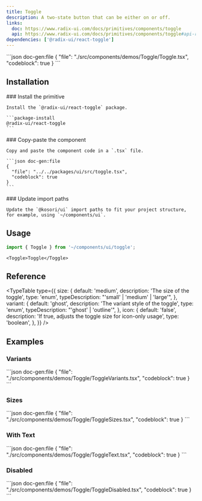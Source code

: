 ```yaml
---
title: Toggle
description: A two-state button that can be either on or off.
links:
  doc: https://www.radix-ui.com/docs/primitives/components/toggle
  api: https://www.radix-ui.com/docs/primitives/components/toggle#api-reference
dependencies: ['@radix-ui/react-toggle']
---
```


<ComponentPreview name='toggle'>
```json doc-gen:file
{
  "file": "./src/components/demos/Toggle/Toggle.tsx",
  "codeblock": true
}
```
</ComponentPreview>

## Installation

<Steps>

  <Step>
    ### Install the primitive
    
    Install the `@radix-ui/react-toggle` package.

    ```package-install
    @radix-ui/react-toggle
    ```

  </Step>
    
  <Step>
    ### Copy-paste the component
    
    Copy and paste the component code in a `.tsx` file.

    ```json doc-gen:file
    {
      "file": "../../packages/ui/src/toggle.tsx",
      "codeblock": true
    }
    ```

  </Step>

  <Step>
    ### Update import paths

    Update the `@kosori/ui` import paths to fit your project structure, for example, using `~/components/ui`.

  </Step>

</Steps>

## Usage

```ts
import { Toggle } from '~/components/ui/toggle';
```

```tsx
<Toggle>Toggle</Toggle>
```

## Reference

<TypeTable
  type={{
    size: {
      default: 'medium',
      description: 'The size of the toggle',
      type: 'enum',
      typeDescription: "'small' | 'medium' | 'large'",
    },
    variant: {
      default: 'ghost',
      description: 'The variant style of the toggle',
      type: 'enum',
      typeDescription: "'ghost' | 'outline'",
    },
    icon: {
      default: 'false',
      description: 'If true, adjusts the toggle size for icon-only usage',
      type: 'boolean',
    },
  }}
/>

## Examples

### Variants

<ComponentPreview name='toggle-variants'>
```json doc-gen:file
{
  "file": "./src/components/demos/Toggle/ToggleVariants.tsx",
  "codeblock": true
}
```
</ComponentPreview>

### Sizes

<ComponentPreview name='toggle-sizes'>
```json doc-gen:file
{
  "file": "./src/components/demos/Toggle/ToggleSizes.tsx",
  "codeblock": true
}
```
</ComponentPreview>

### With Text

<ComponentPreview name='toggle-text'>
```json doc-gen:file
{
  "file": "./src/components/demos/Toggle/ToggleText.tsx",
  "codeblock": true
}
```
</ComponentPreview>

### Disabled

<ComponentPreview name='toggle-disabled'>
```json doc-gen:file
{
  "file": "./src/components/demos/Toggle/ToggleDisabled.tsx",
  "codeblock": true
}
```
</ComponentPreview>
